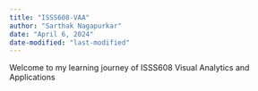 ```yaml
---
title: "ISSS608-VAA"
author: "Sarthak Nagapurkar"
date: "April 6, 2024"
date-modified: "last-modified"
---
```


Welcome to my learning journey of ISSS608 Visual Analytics and Applications
